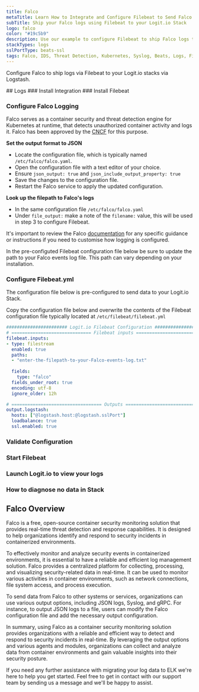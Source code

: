 ```yaml
---
title: Falco
metaTitle: Learn How to Integrate and Configure Filebeat to Send Falco Logs
subTitle: Ship your Falco logs using Filebeat to your Logit.io Stack
logo: falco
color: "#19c5b9"
description: Use our example to configure Filebeat to ship Falco logs to your Logit.io stacks. Configure Filebeat to send Falco logs to Logstash or Elastic.
stackTypes: logs
sslPortType: beats-ssl
tags: Falco, IDS, Threat Detection, Kubernetes, Syslog, Beats, Logs, Filebeat, File, Text, Log Files
---
```


Configure Falco to ship logs via Filebeat to your Logit.io stacks via Logstash.

<Steps>
  ## Logs
  ### Install Integration
  <InstallIntegration/>
  ### Install Filebeat

  <InstallFilebeat />

  ### Configure Falco Logging

  Falco serves as a container security and threat detection engine for Kubernetes at runtime, 
  that detects unauthorized container activity and logs it. Falco has been approved 
  by the [CNCF](https://www.cncf.io) for this purpose.

  __Set the output format to JSON__

  - Locate the configuration file, which is typically named `/etc/falco/falco.yaml`.
  - Open the configuration file with a text editor of your choice.
  - Ensure `json_output: true` and `json_include_output_property: true`
  - Save the changes to the configuration file.
  - Restart the Falco service to apply the updated configuration.

  __Look up the filepath to Falco's logs__

  - In the same configuration file `/etc/falco/falco.yaml`
  - Under `file_output:` make a note of the `filename:` value, this will be used in step 3 to configure Filebeat.

  It's important to review the Falco [documentation](https://falco.org/docs/) for any 
  specific guidance or instructions if you need to customise how logging is configured.

  <Callout type="info">
    In the pre-configuted Filebeat configuration file below be sure to update the path 
    to your Falco events log file. This path can vary depending on your installation.
  </Callout>

  ### Configure Filebeat.yml

The configuration file below is pre-configured to send data to your Logit.io Stack.
        
Copy the configuration file below and overwrite the contents of the Filebeat 
configuration file typically located at `/etc/filebeat/filebeat.yml`

```yml copy showLineNumbers /@logstash.host/ /@logstash.sslPort/
####################### Logit.io Filebeat Configuration #########################
# ============================== Filebeat inputs ===============================
filebeat.inputs:
- type: filestream
  enabled: true
  paths:
  - "enter-the-filepath-to-your-Falco-events-log.txt"
  
  fields:
    type: "falco"
  fields_under_root: true
  encoding: utf-8
  ignore_older: 12h

# ================================== Outputs ===================================
output.logstash:
  hosts: ["@logstash.host:@logstash.sslPort"]
  loadbalance: true
  ssl.enabled: true
```

  ### Validate Configuration

  <ValidateBeat beatname="filebeat" />

  ### Start Filebeat

  <StartFilebeat />

  ### Launch Logit.io to view your logs

  <LaunchStack utmMedium="logs" utmCampaign="Falco" source="Falco" />

  ### How to diagnose no data in Stack

  <DiagnoseNoData />

</Steps>

## Falco Overview

Falco is a free, open-source container security monitoring solution that provides 
real-time threat detection and response capabilities. It is designed to help 
organizations identify and respond to security incidents in containerized environments.

To effectively monitor and analyze security events in containerized environments, 
it is essential to have a reliable and efficient log management solution. Falco provides 
a centralized platform for collecting, processing, and visualizing security-related 
data in real-time. It can be used to monitor various activities in container environments, 
such as network connections, file system access, and process execution.

To send data from Falco to other systems or services, organizations can use various 
output options, including JSON logs, Syslog, and gRPC. For instance, to output JSON 
logs to a file, users can modify the Falco configuration file and add the necessary output configuration.

In summary, using Falco as a container security monitoring solution provides organizations 
with a reliable and efficient way to detect and respond to security incidents in real-time. 
By leveraging the output options and various agents and modules, organizations can collect 
and analyze data from container environments and gain valuable insights into their security posture.

If you need any further assistance with migrating your log data to ELK we're here to help 
you get started. Feel free to get in contact with our support team by sending us a 
message <IntercomButton text="via live chat" /> and we'll be happy to assist.